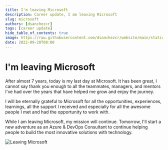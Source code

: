 ```yaml
---
title: I'm leaving Microsoft
description: Career update, I am leaving Microsoft
slug: microsoft
authors: [dsanchezcr]
tags: [career update]
hide_table_of_contents: true
image: https://raw.githubusercontent.com/dsanchezcr/website/main/static/img/LeavingMS.jpg
date: 2022-09-20T08:00
---
```

# I'm leaving Microsoft

After almost 7 years, today is my last day at Microsoft. It has been great, I cannot say thank you enough to all the teammates, managers, and mentors I've had over the years that have helped me grow and enjoy the journey.

I will be eternally grateful to Microsoft for all the opportunities, experiences, learnings, all the support I received and especially for all the awesome people I met and had the opportunity to work with.

While I am leaving Microsoft, my mission will continue. Tomorrow, I'll start a new adventure as an Azure & DevOps Consultant to continue helping people to build the most innovative solutions with technology.

![Leaving Microsoft](../static/img/LeavingMS.jpg)